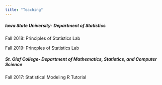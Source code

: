 ```yaml
---
title: "Teaching"
---
```

##### Iowa State University- Department of Statistics

Fall 2018: Principles of Statistics Lab

Fall 2019: Princples of Statistics Lab


##### St. Olaf College- Department of Mathematics, Statistics, and Computer Science

Fall 2017: Statistical Modeling R Tutorial